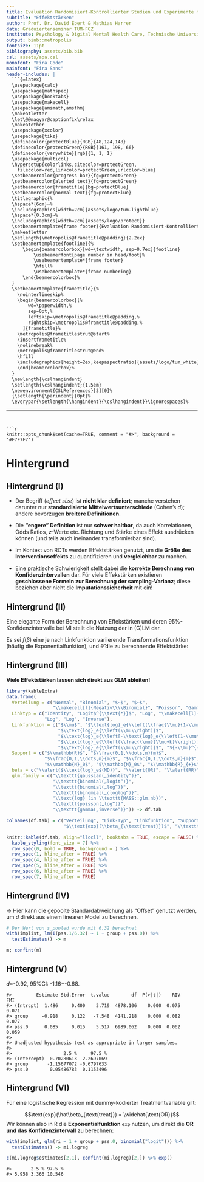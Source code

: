 ```yaml
---
title: Evaluation Randomisiert-Kontrollierter Studien und Experimente mit \textsf{R}
subtitle: "Effektstärken"
author: Prof. Dr. David Ebert & Mathias Harrer
date: Graduiertenseminar TUM-FGZ
institute: Psychology & Digital Mental Health Care, Technische Universität München
output: binb::metropolis
fontsize: 11pt
bibliography: assets/bib.bib
csl: assets/apa.csl
monofont: "Fira Code"
mainfont: "Fira Sans"
header-includes: |
  ```{=latex}
  \usepackage{calc}
  \usepackage{mathspec}
  \usepackage{booktabs}
  \usepackage{makecell}
  \usepackage{amsmath,amsthm}
  \makeatletter
  \let\@@magyar@captionfix\relax
  \makeatother
  \usepackage{xcolor}
  \usepackage{tikz}
  \definecolor{protectBlue}{RGB}{48,124,148}
  \definecolor{protectGreen}{RGB}{161, 198, 66}
  \definecolor{verywhite}{rgb}{1, 1, 1}
  \usepackage{multicol}
  \hypersetup{colorlinks,citecolor=protectGreen,
    filecolor=red,linkcolor=protectGreen,urlcolor=blue}
  \setbeamercolor{progress bar}{fg=protectGreen}
  \setbeamercolor{alerted text}{fg=protectGreen}
  \setbeamercolor{frametitle}{bg=protectBlue}
  \setbeamercolor{normal text}{fg=protectBlue}
  \titlegraphic{%
  \hspace*{6cm}~%
  \includegraphics[width=2cm]{assets/logo/tum-lightblue}
  \hspace*{0.3cm}~%
  \includegraphics[width=2cm]{assets/logo/protect}}
  \setbeamertemplate{frame footer}{Evaluation Randomisiert-Kontrollierter Studien und Experimente mit \textsf{R}}%         <- !!SET FOOTER TITLE!!
  \makeatletter
  \setlength{\metropolis@frametitle@padding}{2.2ex}
  \setbeamertemplate{footline}{%
      \begin{beamercolorbox}[wd=\textwidth, sep=0.7ex]{footline}
          \usebeamerfont{page number in head/foot}%
          \usebeamertemplate*{frame footer}
          \hfill%
          \usebeamertemplate*{frame numbering}
      \end{beamercolorbox}%
  }
  \setbeamertemplate{frametitle}{%
    \nointerlineskip%
    \begin{beamercolorbox}[%
        wd=\paperwidth,%
        sep=0pt,%
        leftskip=\metropolis@frametitle@padding,%
        rightskip=\metropolis@frametitle@padding,%
      ]{frametitle}%
    \metropolis@frametitlestrut@start%
    \insertframetitle%
    \nolinebreak%
    \metropolis@frametitlestrut@end%
    \hfill
    \includegraphics[height=2ex,keepaspectratio]{assets/logo/tum_white}
    \end{beamercolorbox}%
  }
  \newlength{\cslhangindent}
  \setlength{\cslhangindent}{1.5em}
  \newenvironment{CSLReferences}[3][0]%
  {\setlength{\parindent}{0pt}%
  \everypar{\setlength{\hangindent}{\cslhangindent}}\ignorespaces}%
  ```
---
```


```r
knitr::opts_chunk$set(cache=TRUE, comment = "#>", background = '#F7F7F7')
```


# Hintergrund

## Hintergrund (I)

\small
- Der Begriff **\alert{"Effektstärke"}** (_effect size_) ist **nicht klar definiert**; manche verstehen darunter nur **standardisierte Mittelwertsunterschiede** (Cohen's $d$); andere bevorzugen **breitere Definitionen**. 

- Die **"engere" Definition** ist nur **schwer haltbar**, da auch Korrelationen, Odds Ratios, $z$-Werte etc. Richtung und Stärke eines Effekt ausdrücken können (und teils auch ineinander transformierbar sind).

- Im Kontext von RCTs werden Effektstärken genutzt, um die **Größe des Interventionseffekts** zu quantifizieren und **vergleichbar** zu machen. 

- Eine praktische Schwierigkeit stellt dabei die **korrekte Berechnung von Konfidenzintervallen** dar. Für viele Effekstärken existieren **geschlossene Formeln zur Berechnung der sampling-Varianz**; diese beziehen aber nicht die **Imputationssicherheit** mit ein!
\normalsize

## Hintergrund (II)

Eine elegante Form der Berechnung von Effekstärken und deren 95%-Konfidenzintervalle bei MI stellt die Nutzung der **\alert{"natürlichen" Interpretation des $\beta$-Gewichts der Treatmentvariable}** in (G)LM dar.

Es sei $f(\beta)$ eine je nach Linkfunktion variierende Transformationsfunktion (häufig die Exponentialfunktion), und $\hat\theta$ die zu berechnende Effektstärke:

\begin{align*}
\begin{split}
\hat\theta &= f(\hat\beta_{\text{treat}}) \\
\hat\theta_{\text{lower}} &= f\left(\hat\beta_{\text{treat}} - t_{\nu_{\text{(MI)}}, \text{0.975}} \times \text{S.E.}_{\hat\beta_{\text{treat}}}\right) \\
\hat\theta_{\text{upper}} &= f\left(\hat\beta_{\text{treat}} + t_{\nu_{\text{(MI)}}, \text{0.975}} \times \text{S.E.}_{\hat\beta_{\text{treat}}}\right)
\end{split}
\end{align*}

## Hintergrund (III)


**Viele Effektstärken lassen sich direkt aus GLM ableiten!**

\renewcommand{\arraystretch}{1.5}
```r
library(kableExtra)
data.frame(
  Verteilung = c("Normal", "Binomial", "$~$", "$~$", 
                 "\\makecell[l]{Negativ\\\\Binomial}", "Poisson", "Gamma"),
  Linktyp = c("Identity", "Logit$^{\\text{*}}$", "Log", "\\makecell[l]{Complem.\\\\Log-Log}", 
              "Log", "Log", "Inverse"),
  Linkfunktion = c("$\\mu$", "$\\text{log}_e{\\left(\\frac{\\mu}{1-\\mu}\\right)}$", 
                   "$\\text{log}_e{\\left(\\mu\\right)}$", 
                   "$\\text{log}_e{\\left[-\\text{log}_e{\\left(1-\\mu\\right)}\\right]}$",
                   "$\\text{log}_e{\\left(\\frac{\\mu}{\\mu+k}\\right)}$", 
                   "$\\text{log}_e{\\left(\\mu\\right)}$", "${-\\mu}^{-1}$"),
  Support = c("$\\mathbb{R}$", "$\\frac{0,1,\\dots,m}{m}$", 
              "$\\frac{0,1,\\dots,m}{m}$", "$\\frac{0,1,\\dots,m}{m}$", 
              "$\\mathbb{N}_0$", "$\\mathbb{N}_0$", "$\\mathbb{R}_{+}$"),
  beta = c("\\alert{$\\text{log}_e$(MD)}", "\\alert{OR}", "\\alert{RR}", "\\alert{HR}", "\\alert{(I)RR}", "\\alert{(I)RR}", "-"),
  glm.family = c("\\texttt{gaussian(„identity“)}", 
                 "\\texttt{binomial(„logit“)}", 
                 "\\texttt{binomial(„log“)}", 
                 "\\texttt{binomial(„cloglog“)}", 
                 "\\text{log} (in \\texttt{MASS::glm.nb})", 
                 "\\texttt{poisson(„log“)}", 
                 "\\texttt{gamma(„inverse“)}")) -> df.tab

colnames(df.tab) = c("Verteilung", "Link-Typ", "Linkfunktion", "Support ($y$)",
                     "$\\text{exp}(\\beta_{\\text{treat}})$", "\\texttt{family}")

knitr::kable(df.tab, align="llccll", booktabs = TRUE, escape = FALSE) %>% 
  kable_styling(font_size = 7) %>% 
  row_spec(0, bold = TRUE, background = ) %>% 
  row_spec(1, hline_after = TRUE) %>% 
  row_spec(4, hline_after = TRUE) %>% 
  row_spec(5, hline_after = TRUE) %>% 
  row_spec(6, hline_after = TRUE) %>% 
  row_spec(7, hline_after = TRUE)
```

\renewcommand{\arraystretch}{1}


## Hintergrund (IV)

\small

**\alert{Beispiel: Standardisierte Mittelwertsunterschiede (Cohen's $d$)}**

\begin{align*}
d &= \frac{\mu_1 - \mu_1} {s_{\text{pooled}}} = \frac{\mu_1 - \mu_1}{\sqrt{\frac{(n_1-1)s^2_1+(n_0-1)s^2_0}{(n_1-1)+(n_0-1)}}} 
\end{align*}

$\rightarrow$ Hier kann die gepoolte Standardabweichung als "Offset" genutzt werden, um $d$ direkt aus einem linearen Model zu berechnen.

```r
# Der Wert von s_pooled wurde mit 6.32 berechnet
with(implist, lm(I(pss.1/6.32) ~ 1 + group + pss.0)) %>%
  testEstimates() -> m

m; confint(m)
```


\normalsize

## Hintergrund (V)

**\alert{Ergebnis:}** $d$=-0.92, 95%CI: -1.16$-$-0.68.

\footnotesize

```
#>         Estimate Std.Error  t.value        df  P(>|t|)    RIV    FMI 
#> (Intrcpt)  1.486     0.400    3.719  4878.106    0.000  0.075  0.071 
#> group     -0.918     0.122   -7.548  4141.218    0.000  0.082  0.077 
#> pss.0      0.085     0.015    5.517  6989.062    0.000  0.062  0.059 
#> 
#> Unadjusted hypothesis test as appropriate in larger samples.
#> 
#>                   2.5 %     97.5 %
#> (Intercept)  0.70280613  2.2697069
#> group       -1.15677072 -0.6797633
#> pss.0        0.05486783  0.1153496
```

\normalsize


## Hintergrund (VI)

\small

**\alert{Beispiel: Odds Ratio (OR)}**

\footnotesize

Für eine logistische Regression mit dummy-kodierter Treatmentvariable gilt:

$$\text{exp}(\hat\beta_{\text{treat}}) = \widehat{\text{OR}}$$
Wir können also in R die **Exponentialfunktion** `exp` nutzen, um direkt die **OR und das Konfidenzintervall** zu berechnen:

```r
with(implist, glm(ri ~ 1 + group + pss.0, binomial("logit"))) %>% 
  testEstimates() -> mi.logreg

c(mi.logreg$estimates[2,1], confint(mi.logreg)[2,]) %>% exp()
```

```
#>       2.5 % 97.5 % 
#> 5.958 3.366 10.546 
```



